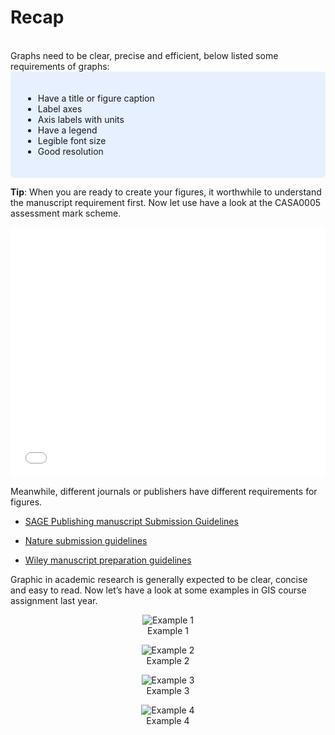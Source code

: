 # Recap 
<br>
Graphs need to be clear, precise and efficient, below listed some requirements of graphs:
<style>
div.blue { background-color:#e6f0ff; border-radius: 5px; padding: 20px;}
</style>
<div class = "blue">
* Have a title or figure caption 
* Label axes
* Axis labels with units
* Have a legend
* Legible font size
* Good resolution
</div>
  
**Tip**: When you are ready to create your figures, it worthwhile to understand the manuscript requirement first. Now let use have a look at the CASA0005 assessment mark scheme.

   ![](GIS-MarkScheme-2020.pdf){width=100% height=400}
   
Meanwhile, different journals or publishers have different requirements for figures.

-  [SAGE Publishing manuscript Submission Guidelines](https://uk.sagepub.com/en-gb/eur/manuscript-submission-guidelines#Artwork)

-  [Nature submission guidelines](https://www.nature.com/srep/author-instructions/submission-guidelines)
 
-  [Wiley manuscript preparation guidelines](https://authorservices.wiley.com/asset/photos/electronic_artwork_guidelines.pdf)
 

Graphic in academic research is generally expected to be clear, concise and easy to read. Now let’s have a look at some examples in GIS course assignment last year.

<center>  
![Example 1](e6.png){out.wide="100%"}
  
![Example 2](e2.png){out.wide="100%"}
  
![Example 3](e3.png){out.wide="100%"}
    
![Example 4](e4.png){out.wide="100%"}
  
<center>





